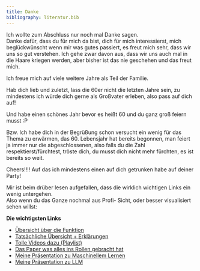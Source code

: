 ```yaml
---
title: Danke
bibliography: literatur.bib
---
```


Ich wollte zum Abschluss nur noch mal Danke sagen.  
Danke dafür, dass du für mich da bist, dich für mich interessierst, mich beglückwünscht wenn mir was gutes passiert, es freut mich sehr, dass wir uns so gut verstehen.
Ich gehe zwar davon aus, dass wir uns auch mal in die Haare kriegen werden, aber bisher ist das nie geschehen und das freut mich.  

Ich freue mich auf viele weitere Jahre als Teil der Familie.  

Hab dich lieb und zuletzt, lass die 60er nicht die letzten Jahre sein, zu mindestens ich würde dich gerne als Großvater erleben, also pass auf dich auf!  

Und habe einen schönes Jahr bevor es heißt 60 und du ganz groß feiern musst :P  

Bzw. Ich habe dich in der Begrüßung schon versucht ein wenig für das Thema zu erwärmen, das 60. Lebensjahr hat bereits begonnen, man feiert ja immer nur die abgeschlossenen, also falls du die Zahl respektierst/fürchtest, tröste dich, du musst dich nicht mehr fürchten, es ist bereits so weit.  

Cheers!!!!
Auf das ich mindestens einen auf dich getrunken habe auf deiner Party!


:::{.callout-tip title="eine Kleine Kurzzusammenfassung" collapse="true"}

Mir ist beim drüber lesen aufgefallen, dass die wirklich wichtigen Links ein wenig untergehen.  
Also wenn du das Ganze nochmal aus Profi- Sicht, oder besser visualisiert sehen willst:

**Die wichtigsten Links**  

- [Übersicht über die Funktion](poloclub.github.io/transformer-explainer/)
- [Tatsächliche Übersicht + Erklärungen](bbycroft.net/llm)
- [Tolle Videos dazu (Playlist)](https://www.youtube.com/watch?v=aircAruvnKk&list=PLZHQObOWTQDNU6R1_67000Dx_ZCJB-3pi)
- [Das Paper was alles ins Rollen gebracht hat](https://arxiv.org/abs/1706.03762)
- [Meine Präsentation zu Maschinellem Lernen](Quellen/Lernalgorithmen.pdf)
- [Meine Präsentation zu LLM](Quellen/Grundlagen%20Large%20Language%20Models.pdf)

:::